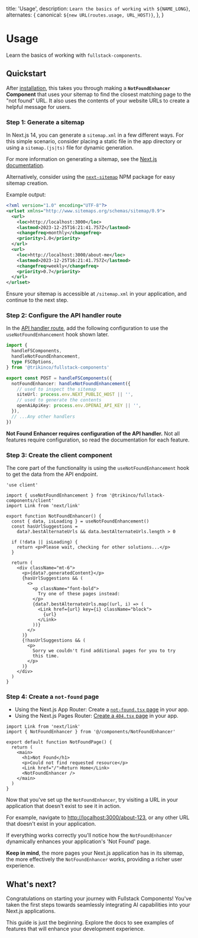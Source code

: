 
  title: 'Usage',
  description: `Learn the basics of working with ${NAME_LONG}`,
  alternates: {
    canonical: `${new URL(routes.usage, URL_HOST)}`,
  },
}

# Usage

Learn the basics of working with `fullstack-components`.

## Quickstart

After [installation](/docs/get-started#installation), this takes you through making a **`NotFoundEnhancer` Component** that uses your sitemap to find the closest matching page to the "not found" URL. It also uses the contents of your website URLs to create a helpful message for users.

### Step 1: Generate a sitemap

In Next.js 14, you can generate a `sitemap.xml` in a few different ways. For this simple scenario, consider placing a static file in the app directory or using a `sitemap.(js|ts)` file for dynamic generation.

For more information on generating a sitemap, see the [Next.js documentation](https://nextjs.org/docs/app/api-reference/file-conventions/metadata/sitemap).

Alternatively, consider using the [`next-sitemap`](https://www.npmjs.com/package/next-sitemap) NPM package for easy sitemap creation.

Example output:

```xml title="public/sitemap.xml"
<?xml version="1.0" encoding="UTF-8"?>
<urlset xmlns="http://www.sitemaps.org/schemas/sitemap/0.9">
  <url>
    <loc>http://localhost:3000</loc>
    <lastmod>2023-12-25T16:21:41.757Z</lastmod>
    <changefreq>monthly</changefreq>
    <priority>1.0</priority>
  </url>
  <url>
    <loc>http://localhost:3000/about-me</loc>
    <lastmod>2023-12-25T16:21:41.757Z</lastmod>
    <changefreq>weekly</changefreq>
    <priority>0.7</priority>
  </url>
</urlset>
```

Ensure your sitemap is accessible at `/sitemap.xml` in your application, and continue to the next step.

### Step 2: Configure the API handler route

In the [API handler route](/docs/get-started#step-2-add-the-api-handler-route), add the following configuration to use the `useNotFoundEnhancement` hook shown later.

```ts title="app/api/fsutils/[...fscomponents]/route.ts"
import {
  handleFSComponents,
  handleNotFoundEnhancement,
  type FSCOptions,
} from '@trikinco/fullstack-components'

export const POST = handleFSComponents({
  notFoundEnhancer: handleNotFoundEnhancement({
    // used to inspect the sitemap
    siteUrl: process.env.NEXT_PUBLIC_HOST || '',
    // used to generate the contents
    openAiApiKey: process.env.OPENAI_API_KEY || '',
  }),
  // ...Any other handlers
})
```

**Not Found Enhancer requires configuration of the API handler.** Not all features require configuration, so read the documentation for each feature.

### Step 3: Create the client component

The core part of the functionality is using the `useNotFoundEnhancement` hook to get the data from the API endpoint.

```tsx title="components/NotFoundEnhancer.tsx"
'use client'

import { useNotFoundEnhancement } from '@trikinco/fullstack-components/client'
import Link from 'next/link'

export function NotFoundEnhancer() {
  const { data, isLoading } = useNotFoundEnhancement()
  const hasUrlSuggestions =
    data?.bestAlternateUrls && data.bestAlternateUrls.length > 0

  if (!data || isLoading) {
    return <p>Please wait, checking for other solutions...</p>
  }

  return (
    <div className="mt-6">
      <p>{data?.generatedContent}</p>
      {hasUrlSuggestions && (
        <>
          <p className="font-bold">
            Try one of these pages instead:
          </p>
          {data?.bestAlternateUrls.map((url, i) => (
            <Link href={url} key={i} className="block">
              {url}
            </Link>
          ))}
        </>
      )}
      {!hasUrlSuggestions && (
        <p>
          Sorry we couldn't find additional pages for you to try
          this time.
        </p>
      )}
    </div>
  )
}
```

### Step 4: Create a `not-found` page

- Using the Next.js App Router: Create a [`not-found.tsx` page](https://nextjs.org/docs/app/api-reference/file-conventions/not-found) in your app.
- Using the Next.js Pages Router: [Create a `404.tsx` page](https://nextjs.org/docs/pages/building-your-application/routing/custom-error#404-page) in your app.

```tsx {2,10} title="pages/404.tsx or app/not-found.tsx"
import Link from 'next/link'
import { NotFoundEnhancer } from '@/components/NotFoundEnhancer'

export default function NotFoundPage() {
  return (
    <main>
      <h1>Not Found</h1>
      <p>Could not find requested resource</p>
      <Link href="/">Return Home</Link>
      <NotFoundEnhancer />
    </main>
  )
}
```

Now that you've set up the `NotFoundEnhancer`, try visiting a URL in your application that doesn't exist to see it in action.

For example, navigate to [http://localhost:3000/about-123](http://localhost:3000/about-123), or any other URL that doesn't exist in your application.

If everything works correctly you'll notice how the `NotFoundEnhancer` dynamically enhances your application's 'Not Found' page.

**Keep in mind**, the more pages your Next.js application has in its sitemap, the more effectively the `NotFoundEnhancer` works, providing a richer user experience.

## What's next?

Congratulations on starting your journey with Fullstack Components! You've taken the first steps towards seamlessly integrating AI capabilities into your Next.js applications.

This guide is just the beginning. Explore the docs to see examples of features that will enhance your development experience.
